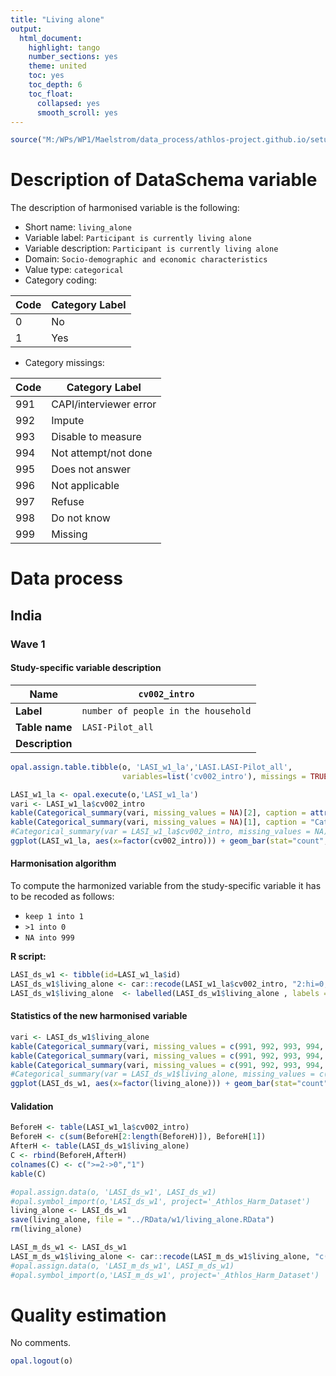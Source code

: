 ```yaml
---
title: "Living alone"
output:
  html_document:
    highlight: tango
    number_sections: yes
    theme: united
    toc: yes
    toc_depth: 6
    toc_float:
      collapsed: yes
      smooth_scroll: yes
---
```

  
<!-- ########################################################## --> 

<!-- # Installation, loading packages -->
<!-- **R script:** -->

```r
source("M:/WPs/WP1/Maelstrom/data_process/athlos-project.github.io/setup_ania.r")
```
<!-- ########################################################## --> 

# Description of DataSchema variable

The description of harmonised variable is the following:


* Short name: `living_alone`
* Variable label: `Participant is currently living alone`
* Variable description: `Participant is currently living alone`
* Domain: `Socio-demographic and economic characteristics`
* Value type: `categorical`
* Category coding:

**Code** | **Category Label**
-------- | ------------------
0        | No
1        | Yes

* Category missings: 

**Code** | **Category Label**
----| ------------------
991 | CAPI/interviewer error
992 | Impute
993 | Disable to measure
994 | Not attempt/not done
995 | Does not answer
996 | Not applicable
997 | Refuse
998 | Do not know
999 | Missing


# Data process 

## India

### Wave 1 

#### Study-specific variable description

| **Name** | `cv002_intro` |
|-|-|
| **Label** | `number of people in the household` |
| **Table name** | `LASI-Pilot_all` |
| **Description** |  |

```r
opal.assign.table.tibble(o, 'LASI_w1_la','LASI.LASI-Pilot_all',
                         variables=list('cv002_intro'), missings = TRUE)
```

```r
LASI_w1_la <- opal.execute(o,'LASI_w1_la')
vari <- LASI_w1_la$cv002_intro
kable(Categorical_summary(vari, missing_values = NA)[2], caption = attributes(vari)$`spss::shortName`) 
kable(Categorical_summary(vari, missing_values = NA)[1], caption = "Category")
#Categorical_summary(var = LASI_w1_la$cv002_intro, missing_values = NA)
ggplot(LASI_w1_la, aes(x=factor(cv002_intro))) + geom_bar(stat="count", width=0.4, fill="steelblue") + xlab("Living Alone") + ylab("Frequency")
```

#### Harmonisation algorithm
To compute the harmonized variable from the study-specific variable it has to be recoded as follows:

* `keep 1 into 1`
* `>1 into 0`
* `NA into 999`

**R script:**

```r
LASI_ds_w1 <- tibble(id=LASI_w1_la$id)
LASI_ds_w1$living_alone <- car::recode(LASI_w1_la$cv002_intro, "2:hi=0; NA=999")
LASI_ds_w1$living_alone  <- labelled(LASI_ds_w1$living_alone , labels = c("Female"=0, "Male"=1, "Missing"=999, "Do not know"=998, "Refuse"=997, "Not applicable"=996, "Does not answer"=995,  "Not attempt not done"=994, "Disable to measure"=993, "Impute"=992, "CAPI interviewer error"=991))
```

#### Statistics of the new harmonised variable
```r
vari <- LASI_ds_w1$living_alone
kable(Categorical_summary(vari, missing_values = c(991, 992, 993, 994, 995, 996, 997, 998, 999))[3]) 
kable(Categorical_summary(vari, missing_values = c(991, 992, 993, 994, 995, 996, 997, 998, 999))[1], caption = "Category")
kable(Categorical_summary(vari, missing_values = c(991, 992, 993, 994, 995, 996, 997, 998, 999))[2], caption = "Type of missing")
#Categorical_summary(var = LASI_ds_w1$living_alone, missing_values = c(991, 992, 993, 994, 995, 996, 997, 998, 999))
ggplot(LASI_ds_w1, aes(x=factor(living_alone))) + geom_bar(stat="count", width=0.4, fill="steelblue") + xlab("Living Alone") + ylab("Frequency")
```


#### Validation
```r
BeforeH <- table(LASI_w1_la$cv002_intro)
BeforeH <- c(sum(BeforeH[2:length(BeforeH)]), BeforeH[1])
AfterH <- table(LASI_ds_w1$living_alone)
C <- rbind(BeforeH,AfterH)
colnames(C) <- c(">=2->0","1")
kable(C)
```


```r
#opal.assign.data(o, 'LASI_ds_w1', LASI_ds_w1)
#opal.symbol_import(o,'LASI_ds_w1', project='_Athlos_Harm_Dataset')
living_alone <- LASI_ds_w1
save(living_alone, file = "../RData/w1/living_alone.RData")
rm(living_alone)

LASI_m_ds_w1 <- LASI_ds_w1
LASI_m_ds_w1$living_alone <- car::recode(LASI_m_ds_w1$living_alone, "c(991, 992, 993, 994, 995, 996, 997,998, 999)=NA")
#opal.assign.data(o, 'LASI_m_ds_w1', LASI_m_ds_w1)
#opal.symbol_import(o,'LASI_m_ds_w1', project='_Athlos_Harm_Dataset')
```


# Quality estimation
No comments.


```r
opal.logout(o)
```







